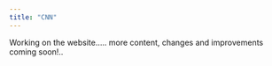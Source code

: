 ```yaml
---
title: "CNN"
---
```


Working on the website..... more content, changes and improvements coming soon!..
